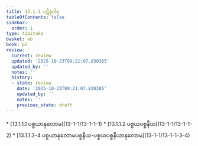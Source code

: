 ```yaml
---
title: 13.1.1 ပဋိစ္စဝါရ
tableOfContents: false
sidebar:
  order: 1
type: tipitaka
basket: ab
book: p2
review:
  current: review
  updated: '2025-10-23T09:21:07.830385'
  updated_by: ''
  notes: ''
  history:
  - state: review
    date: '2025-10-23T09:21:07.830385'
    updated_by: ''
    notes: ''
    previous_state: draft
---
```



<ReviewStatus review={frontmatter.review} showDetails={true} />

<HypothesisAnnotation frontmatter={frontmatter} />

<DynamicBreadcrumb />



<TableOfContents book="p2" section="13.1.1">
* [13.1.1.1 ပစ္စယာနုလောမ](13-1-1/13-1-1-1)
* [13.1.1.2 ပစ္စယပစ္စနီယ](13-1-1/13-1-1-2)
* [13.1.1.3–4 ပစ္စယာနုလောမပစ္စနီယ-ပစ္စယပစ္စနီယာနုလောမ](13-1-1/13-1-1-3–4)
</TableOfContents>